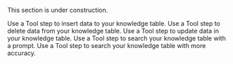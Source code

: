 <Warning>This section is under construction.</Warning>

<Columns cols={2}>
  <Card href="/tool/tool-steps/knowledge/insert-knowledge" title="Insert Knowledge">
    Use a Tool step to insert data to your knowledge table.
  </Card>
  <Card href="/tool/tool-steps/knowledge/delete-knowledge" title="Delete Knowledge">
    Use a Tool step to delete data from your knowledge table.
  </Card>
  <Card href="/tool/tool-steps/knowledge/update-knowledge" title="Update Knowledge">
    Use a Tool step to update data in your knowledge table.
  </Card>
  <Card href="/tool/tool-steps/knowledge/advanced-knowledge-search-2m" title="Advanced Knowledge Search (2m)">
    Use a Tool step to search your knowledge table with a prompt.
  </Card>
  <Card href="/tool/tool-steps/knowledge/advanced-knowledge-search" title="Advanced Knowledge Search">
    Use a Tool step to search your knowledge table with more accuracy.
  </Card>
</Columns>
